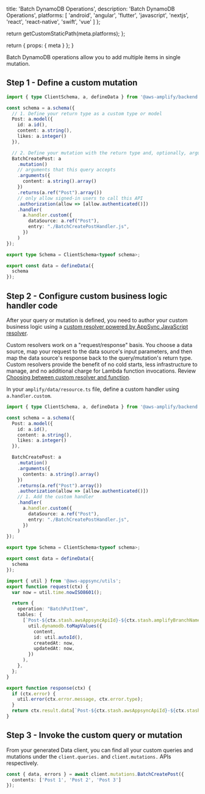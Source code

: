 
  title: 'Batch DynamoDB Operations',
  description:
    'Batch DynamoDB Operations',
  platforms: [
    'android',
    'angular',
    'flutter',
    'javascript',
    'nextjs',
    'react',
    'react-native',
    'swift',
    'vue'
  ]
};

  return getCustomStaticPath(meta.platforms);
};

  return {
    props: {
      meta
    }
  };
}

Batch DynamoDB operations allow you to add multiple items in single mutation.

## Step 1 - Define a custom mutation

```ts
import { type ClientSchema, a, defineData } from '@aws-amplify/backend';

const schema = a.schema({
  // 1. Define your return type as a custom type or model
  Post: a.model({
    id: a.id(),
    content: a.string(),
    likes: a.integer()
  }),

  // 2. Define your mutation with the return type and, optionally, arguments
  BatchCreatePost: a
    .mutation()
    // arguments that this query accepts
    .arguments({
      content: a.string().array()
    })
    .returns(a.ref("Post").array())
    // only allow signed-in users to call this API
    .authorization(allow => [allow.authenticated()])
    .handler(
      a.handler.custom({
        dataSource: a.ref("Post"),
        entry: "./BatchCreatePostHandler.js",
      })
    )
});

export type Schema = ClientSchema<typeof schema>;

export const data = defineData({
  schema
});
```

## Step 2 - Configure custom business logic handler code

After your query or mutation is defined, you need to author your custom business logic using a [custom resolver powered by AppSync JavaScript resolver](https://docs.aws.amazon.com/appsync/latest/devguide/tutorials-js.html).

Custom resolvers work on a "request/response" basis. You choose a data source, map your request to the data source's input parameters, and then map the data source's response back to the query/mutation's return type. Custom resolvers provide the benefit of no cold starts, less infrastructure to manage, and no additional charge for Lambda function invocations. Review [Choosing between custom resolver and function](https://docs.aws.amazon.com/appsync/latest/devguide/resolver-reference-overview-js.html#choosing-data-source).

In your `amplify/data/resource.ts` file, define a custom handler using `a.handler.custom`.

```ts title="amplify/data/resource.ts"
import { type ClientSchema, a, defineData } from '@aws-amplify/backend';

const schema = a.schema({
  Post: a.model({
    id: a.id(),
    content: a.string(),
    likes: a.integer()
  }),

  BatchCreatePost: a
    .mutation()
    .arguments({
      contents: a.string().array()
    })
    .returns(a.ref("Post").array())
    .authorization(allow => [allow.authenticated()])
    // 1. Add the custom handler
    .handler(
      a.handler.custom({
        dataSource: a.ref("Post"),
        entry: "./BatchCreatePostHandler.js",
      })
    )
});

export type Schema = ClientSchema<typeof schema>;

export const data = defineData({
  schema
});
```

```ts title="amplify/data/BatchCreatePostHandler.js"
import { util } from '@aws-appsync/utils';
export function request(ctx) {
  var now = util.time.nowISO8601();

  return {
    operation: "BatchPutItem",
    tables: {
      [`Post-${ctx.stash.awsAppsyncApiId}-${ctx.stash.amplifyBranchName}`]: ctx.args.contents.map((content) =>
        util.dynamodb.toMapValues({
          content,
          id: util.autoId(),
          createdAt: now,
          updatedAt: now,
        })
      ),
    },
  };
}

export function response(ctx) {
  if (ctx.error) {
    util.error(ctx.error.message, ctx.error.type);
  }
  return ctx.result.data[`Post-${ctx.stash.awsAppsyncApiId}-${ctx.stash.amplifyBranchName}`];
}
```

## Step 3 - Invoke the custom query or mutation

From your generated Data client, you can find all your custom queries and mutations under the `client.queries.` and `client.mutations.` APIs respectively.

```ts
const { data, errors } = await client.mutations.BatchCreatePost({
  contents: ['Post 1', 'Post 2', 'Post 3']
});
```
